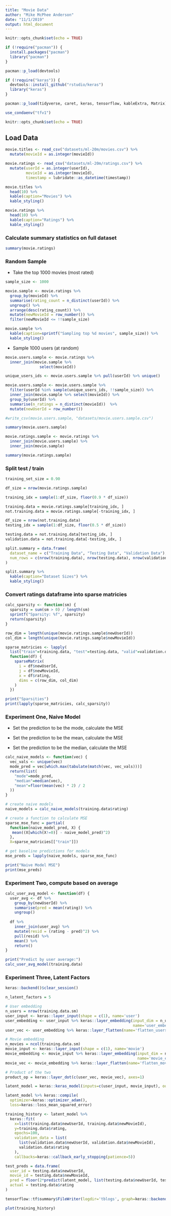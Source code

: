 ```yaml
---
title: "Movie Data"
author: "Mike McPhee Anderson"
date: "11/1/2019"
output: html_document
---
```


```r

knitr::opts_chunk$set(echo = TRUE)

if (!require("pacman")) {
  install.packages("pacman")
  library("pacman")
}

pacman::p_load(devtools)

if (!require("keras")) {
  devtools::install_github("rstudio/keras")
  library("keras")
}

pacman::p_load(tidyverse, caret, keras, tensorflow, kableExtra, Matrix)

use_condaenv("tfv1")

knitr::opts_chunk$set(echo = TRUE)


```

## Load Data

```r

movie.titles <- read_csv("datasets/ml-20m/movies.csv") %>%
  mutate(movieId = as.integer(movieId))

movie.ratings <- read_csv("datasets/ml-20m/ratings.csv") %>%
  mutate(userId = as.integer(userId),
         movieId = as.integer(movieId),
         timestamp = lubridate::as_datetime(timestamp))

movie.titles %>%
  head(10) %>%
  kable(caption="Movies") %>%
  kable_styling()

movie.ratings %>%
  head(10) %>%
  kable(caption="Ratings") %>%
  kable_styling()

```

### Calculate summary statistics on full dataset

```r

summary(movie.ratings)

```


### Random Sample

* Take the top 1000 movies (most rated)

```r

sample_size <- 1000

movie.sample <- movie.ratings %>%
  group_by(movieId) %>%
  summarise(rating_count = n_distinct(userId)) %>%
  ungroup() %>%
  arrange(desc(rating_count)) %>%
  mutate(newMovieId = row_number()) %>%
  filter(newMovieId <= !!sample_size)

movie.sample %>%
  kable(caption=sprintf("Sampling top %d movies", sample_size)) %>%
  kable_styling()

```

* Sample 1000 users (at random)

```r

movie.users.sample <- movie.ratings %>%
  inner_join(movie.sample %>% 
               select(movieId)) 

unique_users_ids <- movie.users.sample %>% pull(userId) %>% unique()

movie.users.sample <- movie.users.sample %>%
  filter(userId %in% sample(unique_users_ids, !!sample_size)) %>%
  inner_join(movie.sample %>% select(movieId)) %>%
  group_by(userId) %>%
  summarise(n_ratings = n_distinct(movieId))  %>%
  mutate(newUserId = row_number())

#write_csv(movie.users.sample, "datasets/movie.users.sample.csv")

summary(movie.users.sample)

```

```r

movie.ratings.sample <- movie.ratings %>%
  inner_join(movie.users.sample) %>%
  inner_join(movie.sample)

summary(movie.ratings.sample)

```


### Split test / train

```r

training_set_size = 0.90

df_size = nrow(movie.ratings.sample)

training_idx = sample(1:df_size, floor(0.9 * df_size))

training.data = movie.ratings.sample[training_idx, ]
not.training.data = movie.ratings.sample[-training_idx, ]

df_size = nrow(not.training.data)
testing_idx = sample(1:df_size, floor(0.5 * df_size))

testing.data = not.training.data[testing_idx, ]
validation.data = not.training.data[-testing_idx, ]

split.summary = data.frame(
  dataset_name = c("Training Data", "Testing Data", "Validation Data"),
  num_rows = c(nrow(training.data), nrow(testing.data), nrow(validation.data))
)

split.summary %>%
  kable(caption="Dataset Sizes") %>%
  kable_styling()

```

### Convert ratings dataframe into sparse matricies

```r

calc_sparsity <- function(sm) { 
  sparsity = sum(sm > 0) / length(sm)
  sprintf("Sparsity: %f", sparsity)
  return(sparsity)
}

row_dim = length(unique(movie.ratings.sample$newUserId))
col_dim = length(unique(movie.ratings.sample$newMovieId))

sparse_matricies <- lapply(
  list("train"=training.data, "test"=testing.data, "valid"=validation.data), 
  function(df) {
    sparseMatrix(
      i = df$newUserId,
      j = df$newMovieId,
      x = df$rating,
      dims = c(row_dim, col_dim)
    )    
  })

print("Sparsities")
print(lapply(sparse_matricies, calc_sparsity))
```

### Experiment One, Naive Model

* Set the prediction to be the mode, calculate the MSE

* Set the prediction to be the mean, calculate the MSE

* Set the prediction to be the median, calculate the MSE

```r

calc_naive_models <- function(vec) {
  vec_vals <- unique(vec)
  mode_pred = vec[which.max(tabulate(match(vec, vec_vals)))]
  return(list(
    "mode"=mode_pred,
    "median"=median(vec),
    "mean"=floor(mean(vec) * 2) / 2
  ))
}

# create naive models
naive_models = calc_naive_models(training.data$rating)

# create a function to calculate MSE
sparse_mse_func = partial(
  function(naive_model_pred, X) {
   mean((X[which(X!=0)] - naive_model_pred)^2)
  }, 
  X=sparse_matricies[["train"]])

# get baseline predictions for models
mse_preds = lapply(naive_models, sparse_mse_func)

print("Naive Model MSE")
print(mse_preds)

```

### Experiment Two, compute based on average

```r

calc_user_avg_model <- function(df) {
  user_avg <- df %>%
    group_by(newUserId) %>%
    summarise(pred = mean(rating)) %>%
    ungroup()
  
  df %>% 
    inner_join(user_avg) %>%
    mutate(resid = (rating - pred)^2) %>%
    pull(resid) %>%
    mean() %>%
    return()
}

print("Predict by user average:")
calc_user_avg_model(training.data)

```

### Experiment Three, Latent Factors

```r

keras::backend()$clear_session()

n_latent_factors = 5

# User embedding
n_users = nrow(training.data.sm)
user_input <- keras::layer_input(shape = c(1), name='user') 
user_embedding <- user_input %>% keras::layer_embedding(input_dim = n_users + 1, output_dim = n_latent_factors, 
                                                        name='user_embedding')
user_vec <- user_embedding %>% keras::layer_flatten(name='flatten_users')

# Movie embedding
n_movies = ncol(training.data.sm)
movie_input <- keras::layer_input(shape = c(1), name='movie')
movie_embedding <- movie_input %>% keras::layer_embedding(input_dim = n_movies + 1, output_dim = n_latent_factors,
                                                          name='movie_embedding')
movie_vec <- movie_embedding %>% keras::layer_flatten(name='flatten_movies')

# Product of the two
product_op = keras::layer_dot(c(user_vec, movie_vec), axes=1)

latent_model = keras::keras_model(inputs=c(user_input, movie_input), outputs=product_op)

latent_model %>% keras::compile(
  optimizer=keras::optimizer_adam(), 
  loss=keras::loss_mean_squared_error)

training_history <- latent_model %>%
  keras::fit(
    x=list(training.data$newUserId, training.data$newMovieId),
    y=training.data$rating, 
    epochs=100,
    validation_data = list(
      list(validation.data$newUserId, validation.data$newMovieId),
      validation.data$rating
    ),
    callbacks=keras::callback_early_stopping(patience=5))


```

```r

test_preds = data.frame(
  user_id = testing.data$newUserId,
  movie_id = testing.data$newMovieId,
  pred = floor(2*predict(latent_model, list(testing.data$newUserId, testing.data$newMovieId))) / 2,
  actual = testing.data$rating
)

```


```r

tensorflow::tf$summary$FileWriter(logdir='tblogs', graph=keras::backend()$get_session()$graph)

plot(training_history)

```


